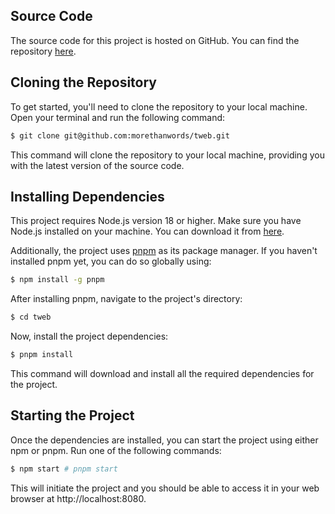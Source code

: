 ## Source Code

The source code for this project is hosted on GitHub. You can find the
repository [here](https://github.com/morethanwords/tweb).

## Cloning the Repository

To get started, you'll need to clone the repository to your local machine. Open
your terminal and run the following command:

```bash
$ git clone git@github.com:morethanwords/tweb.git
```

This command will clone the repository to your local machine, providing you with
the latest version of the source code.

## Installing Dependencies

This project requires Node.js version 18 or higher. Make sure you have Node.js
installed on your machine. You can download it from
[here](https://nodejs.org/en).

Additionally, the project uses [pnpm](https://pnpm.io/) as its package manager.
If you haven't installed pnpm yet, you can do so globally using:

```bash
$ npm install -g pnpm
```

After installing pnpm, navigate to the project's directory:

```bash
$ cd tweb
```

Now, install the project dependencies:

```bash
$ pnpm install
```

This command will download and install all the required dependencies for the
project.

## Starting the Project

Once the dependencies are installed, you can start the project using either npm
or pnpm. Run one of the following commands:

```bash
$ npm start # pnpm start
```

This will initiate the project and you should be able to access it in your web
browser at http://localhost:8080.
